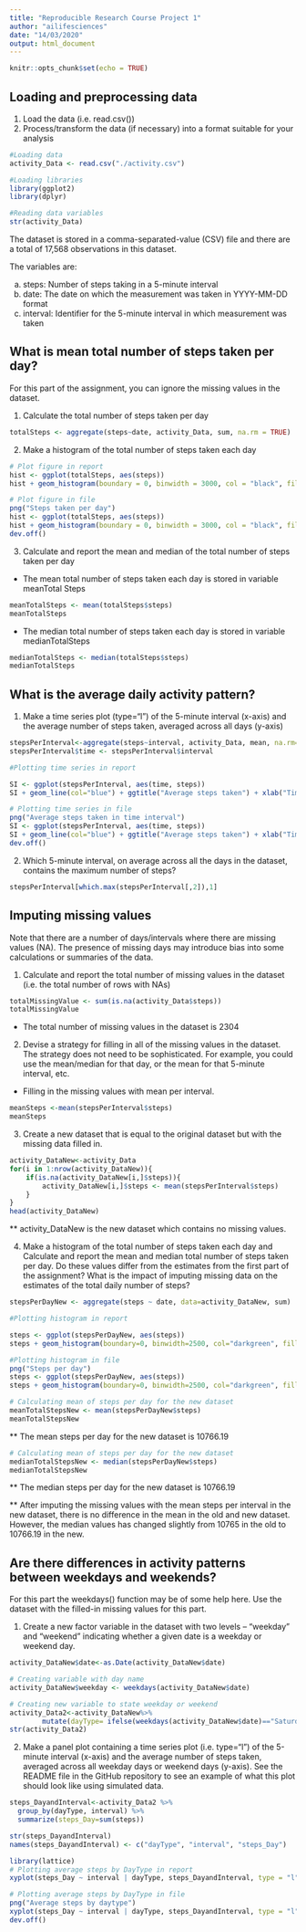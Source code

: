 ---
title: "Reproducible Research Course Project 1"
author: "ailifesciences"
date: "14/03/2020"
output: html_document
---

```{r setup, }
knitr::opts_chunk$set(echo = TRUE)
```

## Loading and preprocessing data
1. Load the data (i.e. read.csv())
2. Process/transform the data (if necessary) into a format suitable for your analysis

```{r data}
#Loading data
activity_Data <- read.csv("./activity.csv")

#Loading libraries
library(ggplot2)
library(dplyr)

#Reading data variables
str(activity_Data)
```
The dataset is stored in a comma-separated-value (CSV) file and there are a total of 17,568 observations in this dataset.

The variables are:

a. steps: Number of steps taking in a 5-minute interval 
b. date: The date on which the measurement was taken in YYYY-MM-DD format
c. interval: Identifier for the 5-minute interval in which measurement was taken


## What is mean total number of steps taken per day?
For this part of the assignment, you can ignore the missing values in the dataset.

1. Calculate the total number of steps taken per day

```{r total number of steps}
totalSteps <- aggregate(steps~date, activity_Data, sum, na.rm = TRUE)
```

2. Make a histogram of the total number of steps taken each day
```{r histogram, echo = TRUE}
# Plot figure in report
hist <- ggplot(totalSteps, aes(steps))
hist + geom_histogram(boundary = 0, binwidth = 3000, col = "black", fill = "red") + ggtitle("Histogram of Steps taken per day") + xlab("Total Number of Steps per day") + ylab("Days") + scale_x_continuous(breaks=seq(0,25000,2500)) + scale_y_continuous(breaks=seq(0,18,2))

# Plot figure in file
png("Steps taken per day")
hist <- ggplot(totalSteps, aes(steps))
hist + geom_histogram(boundary = 0, binwidth = 3000, col = "black", fill = "red") + ggtitle("Histogram of Steps taken per day") + xlab("Total Number of Steps per day") + ylab("Days") + scale_x_continuous(breaks=seq(0,25000,2500)) + scale_y_continuous(breaks=seq(0,18,2))
dev.off()
```

3. Calculate and report the mean and median of the total number of steps taken per day

* The mean total number of steps taken each day is stored in variable meanTotal Steps
```{r meansteps}
meanTotalSteps <- mean(totalSteps$steps)
meanTotalSteps
```

* The median total number of steps taken each day is stored in variable medianTotalSteps
```{r mediansteps}
medianTotalSteps <- median(totalSteps$steps)
medianTotalSteps
```


## What is the average daily activity pattern?
1. Make a time series plot (type="l") of the 5-minute interval (x-axis) and the average number of steps taken, averaged across all days (y-axis)

```{r timeseriesplot}
stepsPerInterval<-aggregate(steps~interval, activity_Data, mean, na.rm=TRUE)
stepsPerInterval$time <- stepsPerInterval$interval

#Plotting time series in report

SI <- ggplot(stepsPerInterval, aes(time, steps))
SI + geom_line(col="blue") + ggtitle("Average steps taken") + xlab("Time interval") + ylab("Steps") 

# Plotting time series in file
png("Average steps taken in time interval")
SI <- ggplot(stepsPerInterval, aes(time, steps))
SI + geom_line(col="blue") + ggtitle("Average steps taken") + xlab("Time interval") + ylab("Steps") 
dev.off()
```

2. Which 5-minute interval, on average across all the days in the dataset, contains the maximum number of steps?
```{r whichmax}
stepsPerInterval[which.max(stepsPerInterval[,2]),1]
```

## Imputing missing values
Note that there are a number of days/intervals where there are missing values (NA). The presence of missing days may introduce bias into some calculations or summaries of the data.

1. Calculate and report the total number of missing values in the dataset (i.e. the total number of rows with NAs)
```{r missingvalue}
totalMissingValue <- sum(is.na(activity_Data$steps))
totalMissingValue
```
* The total number of missing values in the dataset is 2304

2. Devise a strategy for filling in all of the missing values in the dataset. The strategy does not need to be sophisticated. For example, you could use the mean/median for that day, or the mean for that 5-minute interval, etc.

* Filling in the missing values with mean per interval.
```{r mean per interval}
meanSteps <-mean(stepsPerInterval$steps)
meanSteps
```

3. Create a new dataset that is equal to the original dataset but with the missing data filled in.
```{r filling in missing value}
activity_DataNew<-activity_Data
for(i in 1:nrow(activity_DataNew)){
    if(is.na(activity_DataNew[i,]$steps)){
        activity_DataNew[i,]$steps <- mean(stepsPerInterval$steps)
    }
}
head(activity_DataNew)
```
** activity_DataNew is the new dataset which contains no missing values.


4. Make a histogram of the total number of steps taken each day and Calculate and report the mean and median total number of steps taken per day. Do these values differ from the estimates from the first part of the assignment? What is the impact of imputing missing data on the estimates of the total daily number of steps?
```{r steps each day}
stepsPerDayNew <- aggregate(steps ~ date, data=activity_DataNew, sum)

#Plotting histogram in report

steps <- ggplot(stepsPerDayNew, aes(steps))
steps + geom_histogram(boundary=0, binwidth=2500, col="darkgreen", fill="lightgreen") + ggtitle("Histogram of steps per day") + xlab("Steps per day") + ylab("Days") + scale_x_continuous(breaks=seq(0,25000,2500)) + scale_y_continuous(breaks=seq(0,30,5))

#Plotting histogram in file
png("Steps per day")
steps <- ggplot(stepsPerDayNew, aes(steps))
steps + geom_histogram(boundary=0, binwidth=2500, col="darkgreen", fill="lightgreen") + ggtitle("Histogram of steps per day") + xlab("Steps per day") + ylab("Days") + scale_x_continuous(breaks=seq(0,25000,2500)) + scale_y_continuous(breaks=seq(0,30,5))
```
```{r mean steps}
# Calculating mean of steps per day for the new dataset
meanTotalStepsNew <- mean(stepsPerDayNew$steps)
meanTotalStepsNew
```
** The mean steps per day for the new dataset is 10766.19

```{r median steps}
# Calculating mean of steps per day for the new dataset
medianTotalStepsNew <- median(stepsPerDayNew$steps)
medianTotalStepsNew
```
** The median steps per day for the new dataset is 10766.19

** After imputing the missing values with the mean steps per interval in the new dataset, there is no difference in the mean in the old and new dataset. However, the median values has changed slightly from 10765 in the old to 10766.19 in the new.


## Are there differences in activity patterns between weekdays and weekends?
For this part the weekdays() function may be of some help here. Use the dataset with the filled-in missing values for this part.

1. Create a new factor variable in the dataset with two levels – “weekday” and “weekend” indicating whether a given date is a weekday or weekend day.
```{r creating variable with date}
activity_DataNew$date<-as.Date(activity_DataNew$date)

# Creating variable with day name
activity_DataNew$weekday <- weekdays(activity_DataNew$date)

# Creating new variable to state weekday or weekend
activity_Data2<-activity_DataNew%>%
        mutate(dayType= ifelse(weekdays(activity_DataNew$date)=="Saturday" | weekdays(activity_DataNew$date)=="Sunday", "Weekend", "Weekday"))
str(activity_Data2)
```


2. Make a panel plot containing a time series plot (i.e. type="l") of the 5-minute interval (x-axis) and the average number of steps taken, averaged across all weekday days or weekend days (y-axis). See the README file in the GitHub repository to see an example of what this plot should look like using simulated data.
```{r plotting panels}
steps_DayandInterval<-activity_Data2 %>%
  group_by(dayType, interval) %>%
  summarize(steps_Day=sum(steps))

str(steps_DayandInterval)
names(steps_DayandInterval) <- c("dayType", "interval", "steps_Day")

library(lattice)
# Plotting average steps by DayType in report
xyplot(steps_Day ~ interval | dayType, steps_DayandInterval, type = "l", layout = c(1, 2), xlab = "Intervals", ylab = "Steps", main = "Average Steps within Intervals by DayType")

# Plotting average steps by DayType in file
png("Average steps by daytype")
xyplot(steps_Day ~ interval | dayType, steps_DayandInterval, type = "l", layout = c(1, 2), xlab = "Intervals", ylab = "Steps", main = "Average Steps within Intervals by DayType")
dev.off()
```

